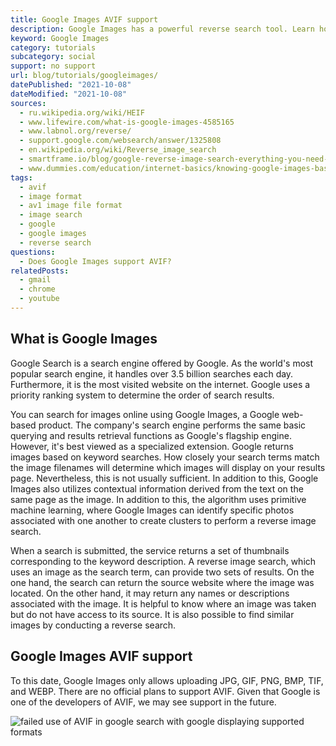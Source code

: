 ```yaml
---
title: Google Images AVIF support
description: Google Images has a powerful reverse search tool. Learn how to use AVIF images within Google Images.
keyword: Google Images
category: tutorials
subcategory: social
support: no support
url: blog/tutorials/googleimages/
datePublished: "2021-10-08"
dateModified: "2021-10-08"
sources:
  - ru.wikipedia.org/wiki/HEIF
  - www.lifewire.com/what-is-google-images-4585165
  - www.labnol.org/reverse/
  - support.google.com/websearch/answer/1325808
  - en.wikipedia.org/wiki/Reverse_image_search
  - smartframe.io/blog/google-reverse-image-search-everything-you-need-to-know/
  - www.dummies.com/education/internet-basics/knowing-google-images-basics/
tags:
  - avif
  - image format
  - av1 image file format
  - image search
  - google
  - google images
  - reverse search
questions:
  - Does Google Images support AVIF?
relatedPosts:
  - gmail
  - chrome
  - youtube
---
```


## What is Google Images

Google Search is a search engine offered by Google. As the world's most popular search engine, it handles over 3.5 billion searches each day. Furthermore, it is the most visited website on the internet. Google uses a priority ranking system to determine the order of search results.

You can search for images online using Google Images, a Google web-based product. The company's search engine performs the same basic querying and results retrieval functions as Google's flagship engine. However, it's best viewed as a specialized extension. Google returns images based on keyword searches. How closely your search terms match the image filenames will determine which images will display on your results page. Nevertheless, this is not usually sufficient. In addition to this, Google Images also utilizes contextual information derived from the text on the same page as the image. In addition to this, the algorithm uses primitive machine learning, where Google Images can identify specific photos associated with one another to create clusters to perform a reverse image search.

When a search is submitted, the service returns a set of thumbnails corresponding to the keyword description. A reverse image search, which uses an image as the search term, can provide two sets of results. On the one hand, the search can return the source website where the image was located. On the other hand, it may return any names or descriptions associated with the image. It is helpful to know where an image was taken but do not have access to its source. It is also possible to find similar images by conducting a reverse search.

## Google Images AVIF support

To this date, Google Images only allows uploading JPG, GIF, PNG, BMP, TIF, and WEBP. There are no official plans to support AVIF. Given that Google is one of the developers of AVIF, we may see support in the future.

<Image
  src="googlesearch"
  alt="failed use of AVIF in google search with google displaying supported formats"
/>
